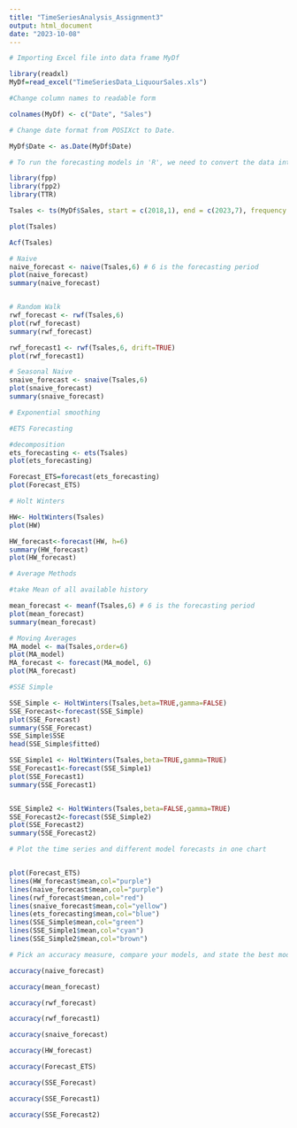 ```yaml
---
title: "TimeSeriesAnalysis_Assignment3"
output: html_document
date: "2023-10-08"
---
```


```r
# Importing Excel file into data frame MyDf 

library(readxl)
MyDf=read_excel("TimeSeriesData_LiquourSales.xls")

#Change column names to readable form

colnames(MyDf) <- c("Date", "Sales")

# Change date format from POSIXct to Date.

MyDf$Date <- as.Date(MyDf$Date)

```

```r
# To run the forecasting models in 'R', we need to convert the data into a time series. 

library(fpp)
library(fpp2)
library(TTR)

Tsales <- ts(MyDf$Sales, start = c(2018,1), end = c(2023,7), frequency = 12)

plot(Tsales)

Acf(Tsales)
```

```r
# Naive
naive_forecast <- naive(Tsales,6) # 6 is the forecasting period
plot(naive_forecast)
summary(naive_forecast)


# Random Walk
rwf_forecast <- rwf(Tsales,6)
plot(rwf_forecast)
summary(rwf_forecast)

rwf_forecast1 <- rwf(Tsales,6, drift=TRUE) 
plot(rwf_forecast1)

# Seasonal Naive
snaive_forecast <- snaive(Tsales,6)
plot(snaive_forecast)
summary(snaive_forecast)
```


```r
# Exponential smoothing

#ETS Forecasting

#decomposition
ets_forecasting <- ets(Tsales)
plot(ets_forecasting)

Forecast_ETS=forecast(ets_forecasting)
plot(Forecast_ETS)

# Holt Winters

HW<- HoltWinters(Tsales)
plot(HW)

HW_forecast<-forecast(HW, h=6)
summary(HW_forecast)
plot(HW_forecast)
```

```r
# Average Methods

#take Mean of all available history

mean_forecast <- meanf(Tsales,6) # 6 is the forecasting period
plot(mean_forecast)
summary(mean_forecast)

# Moving Averages
MA_model <- ma(Tsales,order=6)
plot(MA_model)
MA_forecast <- forecast(MA_model, 6)
plot(MA_forecast)

```

```r
#SSE Simple

SSE_Simple <- HoltWinters(Tsales,beta=TRUE,gamma=FALSE)
SSE_Forecast<-forecast(SSE_Simple)
plot(SSE_Forecast)
summary(SSE_Forecast)
SSE_Simple$SSE
head(SSE_Simple$fitted)

SSE_Simple1 <- HoltWinters(Tsales,beta=TRUE,gamma=TRUE)
SSE_Forecast1<-forecast(SSE_Simple1)
plot(SSE_Forecast1)
summary(SSE_Forecast1)


SSE_Simple2 <- HoltWinters(Tsales,beta=FALSE,gamma=TRUE)
SSE_Forecast2<-forecast(SSE_Simple2)
plot(SSE_Forecast2)
summary(SSE_Forecast2)

```


```r
# Plot the time series and different model forecasts in one chart


plot(Forecast_ETS)
lines(HW_forecast$mean,col="purple")
lines(naive_forecast$mean,col="purple")
lines(rwf_forecast$mean,col="red")
lines(snaive_forecast$mean,col="yellow")
lines(ets_forecasting$mean,col="blue")
lines(SSE_Simple$mean,col="green")
lines(SSE_Simple1$mean,col="cyan")
lines(SSE_Simple2$mean,col="brown")
```


```r

# Pick an accuracy measure, compare your models, and state the best model based on the accuracy comparison 

accuracy(naive_forecast)

accuracy(mean_forecast)

accuracy(rwf_forecast)

accuracy(rwf_forecast1)

accuracy(snaive_forecast)

accuracy(HW_forecast)  

accuracy(Forecast_ETS)

accuracy(SSE_Forecast)

accuracy(SSE_Forecast1)

accuracy(SSE_Forecast2)

```

